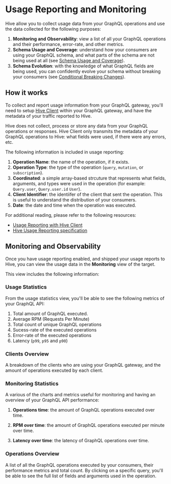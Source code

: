 
# Usage Reporting and Monitoring

Hive allow you to collect usage data from your GraphQL operations and use the data collected for the
following purposes:

1. **Monitoring and Observability**: view a list of all your GraphQL operations and their
   performance, error-rate, and other metrics.
2. **Schema Usage and Coverage**: understand how your consumers are using your GraphQL schema, and
   what parts of the schema are not being used at all (see
   [Schema Usage and Coverage](/features/schema-registry#schema-explorer)).
3. **Schema Evolution**: with the knowledge of what GraphQL fields are being used, you can
   confidently evolve your schema without breaking your consumers (see
   [Conditional Breaking Changes](/management/targets#conditional-breaking-changes)).

## How it works

To collect and report usage information from your GraphQL gateway, you'll need to setup
[Hive Client](/api-reference/client) within your GraphQL gateway, and have the metadata of your
traffic reported to Hive.

<Callout type="info">
  Hive does not collect, process or store any data from your GraphQL operations or responses. Hive
  Client only transmits the metadata of your GraphQL operations to Hive: what fields were used, if
  there were any errors, etc.
</Callout>

The following information is included in usage reporting:

1. **Operation Name**: the name of the operation, if it exists.
2. **Operation Type**: the type of the operation (`query`, `mutation`, or `subscription`).
3. **Coordinated**: a simple array-based strcuture that represents what fields, arguments, and types
   were used in the operation (for example: `Query.user`, `Query.user.id` `User`).
4. **Client Identifier**: the identiifer of the client that sent the operation. This is useful to
   understand the distribution of your consumers.
5. **Date**: the date and time when the operation was executed.

For additional reading, please refer to the following resources:

- [Usage Reporting with Hive Client](/api-reference/client)
- [Hive Usage Reporting specification](/specs/usage-reports)

## Monitoring and Observability

Once you have usage reporting enabled, and shipped your usage reports to Hive, you can view the
usage data in the **Monitoring** view of the target.

<NextImage
  alt="Monitoring View"
  src={monitoringViewImage}
  className="mt-10 max-w-3xl drop-shadow-md"
/>

This view includes the following information:

### Usage Statistics

From the usage statistics view, you'll be able to see the following metrics of your GraphQL API:

1. Total amount of GraphQL executed.
2. Average RPM (Requests Per Minute)
3. Total count of unique GraphQL operations
4. Sucess-rate of the executed operations
5. Error-rate of the executed operations
6. Latency (`p99`, `p95` and `p90`)

<NextImage
  alt="Usage Statistics View"
  src={usageStatsImage}
  className="mt-10 max-w-2xl drop-shadow-md"
/>

### Clients Overview

A breakdown of the clients who are using your GraphQL gateway, and the amount of operations executed
by each client.

<NextImage
  alt="Clients Overview"
  src={usageClientsImage}
  className="mt-10 max-w-2xl drop-shadow-md"
/>

### Monitoring Statistics

A various of the charts and metrics useful for monitoring and having an overview of your GraphQL API
performance:

1. **Operations time**: the amount of GraphQL operations executed over time.

<NextImage
  alt="Operations Over Time"
  src={usageOperationsOverTimeImage}
  className="mt-10 max-w-2xl drop-shadow-md"
/>

2. **RPM over time**: the amount of GraphQL operations executed per minute over time.

<NextImage alt="RPM Over Time" src={usageRpmImage} className="mt-10 max-w-2xl drop-shadow-md" />

3. **Latency over time**: the latency of GraphQL operations over time.

<NextImage
  alt="Latency Over Time"
  src={usageLatencyImage}
  className="mt-10 max-w-2xl drop-shadow-md"
/>

### Operations Overview

A list of all the GraphQL operations executed by your consumers, their performance metrics and total
count. By clicking on a specific query, you'll be able to see the full list of fields and arguments
used in the operation.

<NextImage
  alt="Operations Overview"
  src={usageOperationsImage}
  className="mt-10 max-w-2xl drop-shadow-md"
/>
